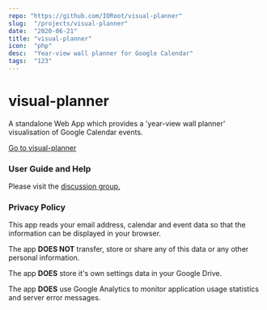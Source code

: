 ```yaml
---
repo: "https://github.com/IORoot/visual-planner"
slug:  "/projects/visual-planner"
date:  "2020-06-21"
title: "visual-planner"
icon:  "php"
desc:  "Year-view wall planner for Google Calendar"
tags:  "123"
---
```



# visual-planner
A standalone Web App which provides a 'year-view wall planner' visualisation of Google Calendar events.

[Go to visual-planner](https://ctcode.github.io/visual-planner/vp.htm)

### User Guide and Help
Please visit the [discussion group.](https://groups.google.com/group/visual-planner-discuss)

<a name="privacy"></a>
### Privacy Policy
This app reads your email address, calendar and event data so that the information can be displayed in your browser.

The app **DOES NOT** transfer, store or share any of this data or any other personal information.

The app **DOES** store it's own settings data in your Google Drive.

The app **DOES** use Google Analytics to monitor application usage statistics and server error messages.
